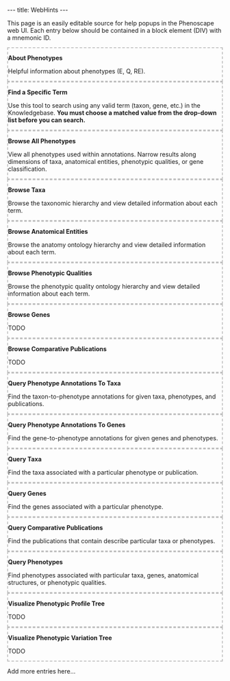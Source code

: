 ---
title: WebHints
---

<!--
@import "/wg/phenoscape/index.php?title=Jimallman:AjaxBlocks.css&action=raw&ctype=text/css";
-->

This page is an easily editable source for help popups in the Phenoscape web UI. Each entry below should be contained in a block element (DIV) with a mnemonic ID.

<div id="WhatArePhenotypes" style="border: 2px dashed silver;">
'''About Phenotypes'''

Helpful information about phenotypes (E, Q, RE).
</div>


<div id="FindSpecificTerm" style="border: 2px dashed silver;">
'''Find a Specific Term'''

Use this tool to search using any valid term (taxon, gene, etc.) in the Knowledgebase. '''You must choose a matched value from the drop-down list before you can search.'''
</div>


<div id="BrowseAllPhenotypes" style="border: 2px dashed silver;">
'''Browse All Phenotypes'''

View all phenotypes used within annotations. Narrow results along dimensions of taxa, anatomical entities, phenotypic qualities, or gene classification.
</div>


<div id="BrowseTaxa" style="border: 2px dashed silver;">
'''Browse Taxa'''

Browse the taxonomic hierarchy and view detailed information about each term.
</div>


<div id="BrowseAnatomicalEntities" style="border: 2px dashed silver;">
'''Browse Anatomical Entities'''

Browse the anatomy ontology hierarchy and view detailed information about each term.
</div>


<div id="BrowsePhenotypicQualities" style="border: 2px dashed silver;">
'''Browse Phenotypic Qualities'''

Browse the phenotypic quality ontology hierarchy and view detailed information about each term.
</div>


<div id="BrowseGenes" style="border: 2px dashed silver;">
'''Browse Genes'''

TODO
</div>


<div id="BrowseComparativePublications" style="border: 2px dashed silver;">
'''Browse Comparative Publications'''

TODO
</div>


<div id="QueryPhenotpyeAnnotationsToTaxa" style="border: 2px dashed silver;">
'''Query Phenotype Annotations To Taxa'''

Find the taxon-to-phenotype annotations for given taxa, phenotypes, and publications.
</div>


<div id="QueryPhenotpyeAnnotationsToGenes" style="border: 2px dashed silver;">
'''Query Phenotype Annotations To Genes'''

Find the gene-to-phenotype annotations for given genes and phenotypes.
</div>


<div id="QueryTaxa" style="border: 2px dashed silver;">
'''Query Taxa'''

Find the taxa associated with a particular phenotype or publication.
</div>


<div id="QueryGenes" style="border: 2px dashed silver;">
'''Query Genes'''

Find the genes associated with a particular phenotype.
</div>


<div id="QueryCompatarivePublications" style="border: 2px dashed silver;">
'''Query Comparative Publications'''

Find the publications that contain describe particular taxa or phenotypes.
</div>


<div id="QueryPhenotypes" style="border: 2px dashed silver;">
'''Query Phenotypes'''

Find phenotypes associated with particular taxa, genes, anatomical structures, or phenotypic qualities.
</div>


<div id="VisualizePhenotypicProfileTree" style="border: 2px dashed silver;">
'''Visualize Phenotypic Profile Tree'''

TODO
</div>


<div id="VisualizePhenotypicVariationTree" style="border: 2px dashed silver;">
'''Visualize Phenotypic Variation Tree'''

TODO
</div>




Add more entries here...